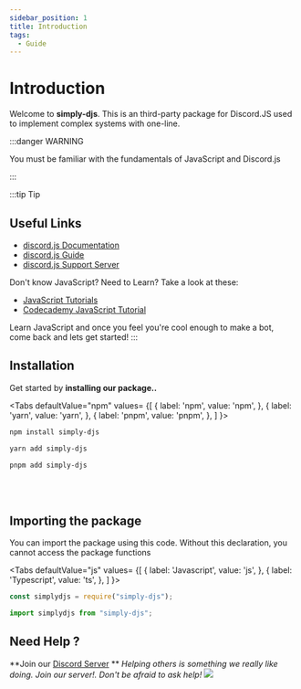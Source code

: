 ```yaml
---
sidebar_position: 1
title: Introduction
tags: 
  - Guide
---
```


# Introduction

Welcome to **simply-djs**. This is an third-party package for Discord.JS used to implement complex systems with one-line.

:::danger WARNING

You must be familiar with the fundamentals of JavaScript and Discord.js

:::

:::tip Tip
## Useful Links
- [discord.js Documentation](https://discord.js.org/)
- [discord.js Guide](https://discordjs.guide/#before-you-begin)
- [discord.js Support Server](https://discord.gg/djs)

Don't know JavaScript? Need to Learn? Take a look at these:

- [JavaScript Tutorials](https://javascript.info/)
- [Codecademy JavaScript Tutorial](https://www.codecademy.com/learn/introduction-to-javascript)

Learn JavaScript and once you feel you're cool enough to make a bot, come back and lets get started!
:::

## Installation

Get started by **installing our package..**


<Tabs
  defaultValue="npm"
  values= {[
    { label: 'npm', value: 'npm', },
    { label: 'yarn', value: 'yarn', },
    { label: 'pnpm', value: 'pnpm', },
  ]
}>
<TabItem value="npm">

```bash
npm install simply-djs
```

</TabItem>

<TabItem value="yarn">

```bash
yarn add simply-djs
```

</TabItem>

<TabItem value="pnpm">

```bash
pnpm add simply-djs
```

</TabItem>

</Tabs>

<br></br>


## Importing the package

You can import the package using this code. Without this declaration, you cannot access the package functions

<Tabs
  defaultValue="js"
  values= {[
    { label: 'Javascript', value: 'js', },
    { label: 'Typescript', value: 'ts', },
  ]
}>
<TabItem value="js">

```js
const simplydjs = require("simply-djs");
```

</TabItem>

<TabItem value="ts">

```ts
import simplydjs from "simply-djs";
```

</TabItem>
</Tabs>


## Need Help ?
**Join our <a class="link" href="https://discord.gg/3JzDV9T5Fn">Discord Server</a> **
*Helping others is something we really like doing. Join our server!. Don't be afraid to ask help!*
<a href="https://discord.gg/3JzDV9T5Fn"><img src="https://invidget.switchblade.xyz/3JzDV9T5Fn" /></a>